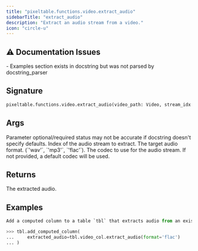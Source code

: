 ```yaml
---
title: "pixeltable.functions.video.extract_audio"
sidebarTitle: "extract_audio"
description: "Extract an audio stream from a video."
icon: "circle-u"
---
```

## ⚠️ Documentation Issues

<Warning>
- Examples section exists in docstring but was not parsed by docstring_parser
</Warning>

## Signature

```python
pixeltable.functions.video.extract_audio(video_path: Video, stream_idx: Int, format: String, codec: Optional[String]) -> Audio
```

## Args

<Note>
Parameter optional/required status may not be accurate if docstring doesn't specify defaults.
</Note>

<ParamField path="stream_idx" type="Int" required>
  Index of the audio stream to extract.


</ParamField>

<ParamField path="format" type="String" required>
  The target audio format. (`'wav'`, `'mp3'`, `'flac'`).


</ParamField>

<ParamField path="codec" type="Optional[String]" required>
  The codec to use for the audio stream. If not provided, a default codec will be used.


</ParamField>

## Returns

<ResponseField name="return" type="any" required>
  The extracted audio.


</ResponseField>

## Examples

```python
Add a computed column to a table `tbl` that extracts audio from an existing column `video_col`:

>>> tbl.add_computed_column(
...     extracted_audio=tbl.video_col.extract_audio(format='flac')
... )
```

